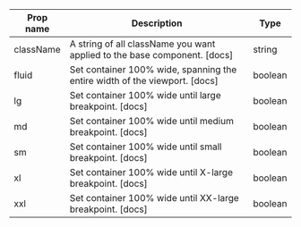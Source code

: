 | Prop name | Description | Type |
| --- | --- | --- |
| className | A string of all className you want applied to the base component. [docs] | string |
| fluid | Set container 100% wide, spanning the entire width of the viewport. [docs] | boolean |
| lg | Set container 100% wide until large breakpoint. [docs] | boolean |
| md | Set container 100% wide until medium breakpoint. [docs] | boolean |
| sm | Set container 100% wide until small breakpoint. [docs] | boolean |
| xl | Set container 100% wide until X-large breakpoint. [docs] | boolean |
| xxl | Set container 100% wide until XX-large breakpoint. [docs] | boolean |

